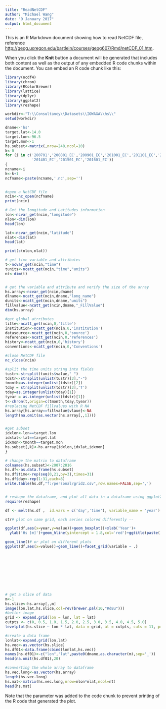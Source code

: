---
title: "ReadNetCDF"
author: "Michael Wang"
date: "9 January 2017"
output: html_document
---

This is an R Markdown document showing how to read NetCDF file, reference   <http://geog.uoregon.edu/bartlein/courses/geog607/Rmd/netCDF_01.htm>.

When you click the **Knit** button a document will be generated that includes both content as well as the output of any embedded R code chunks within the document. You can embed an R code chunk like this:

```{r}

library(ncdf4)
library(chron)
library(RColorBrewer)
library(lattice)
library(dplyr)
library(ggplot2)
library(reshape)

workdir<-"T:\\Consultancy\\Datasets\\IOWAGA\\hs\\"
setwd(workdir)

dname<-'hs'
target.lat<-14.0
target.lon<-96.5
target.mon<-1  
hs.subset<-matrix(,nrow=248,ncol=10)
k<-0
for (i in c('200701','200801_EC','200901_EC','201001_EC','201101_EC','201201_EC','201301_EC',
            '201401_EC','201501_EC','201601_EC'))
{
ncname<-i
k<-k+1
ncfname<-paste(ncname,'.nc',sep='')

  
#open a NetCDF file
ncin<-nc_open(ncfname)
print(ncin)

# Get the longitude and Latitudes information
lon<-ncvar_get(ncin,"longitude")
nlon<-dim(lon)
head(lon)

lat<-ncvar_get(ncin,"latitude")
nlat<-dim(lat)
head(lat)

print(c(nlon,nlat))

# get time variable and attributes
t<-ncvar_get(ncin,"time")
tunits<-ncatt_get(ncin,"time","units")
nt<-dim(t)


# get the variable and attribute and verify the size of the array
hs.array<-ncvar_get(ncin,dname)
dlname<-ncatt_get(ncin,dname,"long_name")
dunits<-ncatt_get(ncin,dname,"units")
fillvalue<-ncatt_get(ncin,dname,"_FillValue")
dim(hs.array)

#get global atrributes
title<-ncatt_get(ncin,0,'title')
institution<-ncatt_get(ncin,0,'institution')
datasource<-ncatt_get(ncin,0,'source')
references<-ncatt_get(ncin,0,'references')
history<-ncatt_get(ncin,0,'history')
conventions<-ncatt_get(ncin,0,'Conventions')

#close NetCDF file
nc_close(ncin)

#split the time units string into fields
tustr<-strsplit(tunits$value," ")
tdstr<-strsplit(unlist(tustr)[3],"-")
tmonth=as.integer(unlist(tdstr)[2])
tday = strsplit(unlist(tdstr)[3],'T')
tday=as.integer(unlist(tday)[1])
tyear = as.integer(unlist(tdstr)[1])
t<-chron(t,origin=c(tmonth,tday,tyear))
#replacing NetCDF fillvalues with R NA
hs.array[hs.array==fillvalue$vlaue]<-NA
length(na.omit(as.vector(hs.array[,,1])))


#get subset
idxlon<-lon==target.lon
idxlat<-lat==target.lat
idxmon<-tmonth==target.mon
hs.subset[,k]<-hs.array[idxlon,idxlat,idxmon]
}

# change the matrix to dataframe
colnames(hs.subset)<-2007:2016
hs.df<-as.data.frame(hs.subset)
hs.df$time<-rep(seq(0,21,by=3),times=31)
hs.df$day<-rep(1:31,each=8)
write.table(hs.df,"f:/personal/grid2.csv",row.names=FALSE,sep=',')


# reshape the dataframe, and plot all data in a dataframe using ggplot2
require(reshape)

df <- melt(hs.df ,  id.vars = c('day','time'), variable_name = 'year')

str# plot on same grid, each series colored differently -- 

ggplot(df,aes(x=year,y=value))+geom_boxplot()+xlab('Year')+
  ylab('Hs [m]')+geom_hline(yintercept = 1.8,col='red')+ggtitle(paste('Significant Wave Height in January',target.lat,'N',target.lon,'E',sep=' '))+coord_cartesian(ylim = c(0,2.0)) 

geom_line()# or plot on different plots
ggplot(df,aes(x=value))+geom_line()+facet_grid(variable ~ .)










# get a slice of data
m<-1
hs.slice<-hs.array[,,m]
image(lon,lat,hs.slice,col=rev(brewer.pal(10,"RdBu")))
#better image
grid <- expand.grid(lon = lon, lat = lat)
cutpts <- c(0, 0.5, 1.0, 1.5, 2.0, 2.5, 3.0, 3.5, 4.0, 4.5, 5.0)
levelplot(hs.slice ~ lon * lat, data = grid, at = cutpts, cuts = 11, pretty = T, col.regions = (rev(brewer.pal(10, "RdBu"))))

#create a data frame
lonlat<-expand.grid(lon,lat)
hs.vec<-as.vector(hs.slice)
hs.df01<-data.frame(cbind(lonlat,hs.vec))
names(hs.df01)<-c("lon","lat",paste0(dname,as.character(m),sep='_'))
head(na.omit(hs.df01),20)

#converting the whole array to dataframe
hs.vec.long<-as.vector(hs.array)
length(hs.vec.long)
hs.mat<-matrix(hs.vec.long,nrow=nlon*nlat,ncol=nt)
head(hs.mat)

```

Note that the parameter was added to the code chunk to prevent printing of the R code that generated the plot.
```{r}


```

